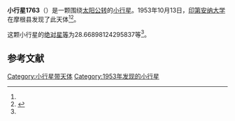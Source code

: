 {{Infobox planet
| bgcolour = #FFFFC0
| name = 1763 Williams
| symbol = 
| image = 
| caption = 
| discovery = yes
| discovery_ref = 
| discoverer = [[印第安纳大学|印第安纳大学]]
| discovery_site = [[摩根县|摩根县]] 
| discovered = 1953年10月13日
| designations = yes
| mp_name = 
| named_after = 
| alt_names = 1953 TN2/ 1939 EO / 1953 VJ / 1966 TN
| mp_category = [[主带小行星|主带小行星]]
| orbit_ref = <ref name="a">[http://ssd.jpl.nasa.gov/sbdb.cgi?sstr=1763 1763 Williams] {{Wayback|url=http://ssd.jpl.nasa.gov/sbdb.cgi?sstr=1763 |date=20201121052815 }}，小行星數據庫瀏覽器（JPL Small-Body Database Browser）－[[美国国家航空航天局|美国国家航空航天局]]喷气推进实验室</ref>
| epoch = 2456400.5 (2013年4月18日更新)
| aphelion = {{convert|2.635423573903548|AU|km|3|abbr=on|lk=out}}
| perihelion = {{convert|1.740742708257065|AU|km|3|abbr=on}}
| semimajor = {{convert|2.188083141080307|AU|km|3|abbr=on}}
| eccentricity = 0.204443983
| period = 1182.208716 [[日|日]]<br />3.24[[儒略年|儒略年]]
| avg_speed = 
| inclination = 4.239784363103607
| asc_node = 304.564373181867
| mean_anomaly = 
| arg_peri = 28.66898124295837
| satellites = 
| physical_characteristics = yes
| dimensions = 
| mass = 
| density = 
| surface_grav = 
| escape_velocity = 
| sidereal_day = 
| axial_tilt = 
| pole_ecliptic_lat = 
| pole_ecliptic_lon = 
| albedo = 
| temperatures= 
| temp_name1 = 
| mean_temp_1 = 
| max_temp_1 = 
| temp_name2 = 
| max_temp_2 = 
| spectral_type = 
| abs_magnitude = 28.66898124295837
}}

'''小行星1763'''（{{lang-en|1763 Williams}}）是一颗围绕[[太阳|太阳]][[公转|公转]]的[[小行星|小行星]]。1953年10月13日，[[印第安纳大学|印第安纳大学]]在摩根县发现了此天体<ref name="a" /><ref>{{cite news|title=小行星列表|url=http://cfa-www.harvard.edu/iau/lists/NumberedMPs.txt|accessdate=2013-07-08|newspaper=哈佛大学|archive-date=2008-05-17|archive-url=https://web.archive.org/web/20080517010638/http://cfa-www.harvard.edu/iau/lists/NumberedMPs.txt|dead-url=no}}</ref>。

这颗小行星的[[绝对星等|绝对星等]]为28.66898124295837等<ref name="a" />。

==参考文献==
{{reflist}}
{{Minor Planet Number|[[小行星1762|小行星1762]]|[[小行星1764|小行星1764]]}}

{{小天体}}

[[Category:小行星带天体|Category:小行星带天体]]
[[Category:1953年发现的小行星|Category:1953年发现的小行星]]

{{asteroid-stub}}